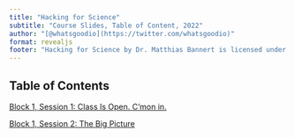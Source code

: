 ```yaml
---
title: "Hacking for Science"
subtitle: "Course Slides, Table of Content, 2022"
author: "[@whatsgoodio](https://twitter.com/whatsgoodio)"
format: revealjs
footer: "Hacking for Science by Dr. Matthias Bannert is licensed under [CC BY-NC-SA 4.0](https://creativecommons.org/licenses/by-nc-sa/4.0/?ref=chooser-v1)"
---
```


## Table of Contents

[Block 1, Session 1: Class Is Open. C'mon in.](block_1_session1_classopen.html)

[Block 1, Session 2: The Big Picture](block_1_session_2_bigpicture.html)


<!--

[Block 1, Session 3: Git Requirements](block_1_session_3_git_requirements.html)

[Block 1, Session 4: Git 101](block_1_session_4_git_101.html)


[Block 2, Session 1: R Programming 101](block2_session_1.html)

[Block 2, Session 2: Programming with data](block2_session_2.html)

[Block 3, Session 1: Infrastructure: Terminology and Contextualization](block3_session_1.html)

[Block 3, Session 2: Infrastructure for the Semester Projects](block3_session_2.html)


-->

